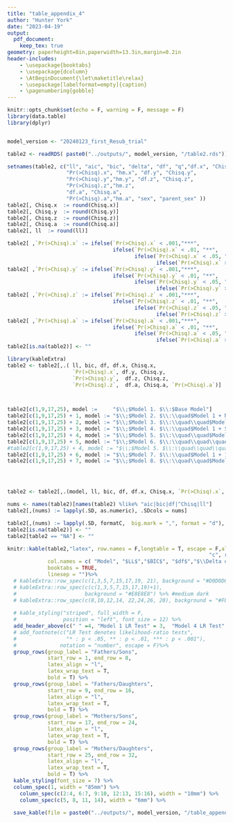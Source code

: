 ```yaml
---
title: "table_appendix_4"
author: "Hunter York"
date: "2023-04-19"
output:
  pdf_document:
    keep_tex: true
geometry: paperheight=8in,paperwidth=13.3in,margin=0.2in
header-includes:
    - \usepackage{booktabs}
    - \usepackage{dcolumn}
    - \AtBeginDocument{\let\maketitle\relax}
    - \usepackage[labelformat=empty]{caption}
    - \pagenumbering{gobble} 
---
```

```r
knitr::opts_chunk$set(echo = F, warning = F, message = F)
library(data.table)
library(dplyr)


model_version <- "20240123_first_Resub_trial"

```
```r
table2 <- readRDS( paste0("../outputs/", model_version, "/table2.rds"))

setnames(table2, c("ll", "aic", "bic", "delta", "df", "q","df.x", "Chisq.x", 
                   "Pr(>Chisq).x", "hm.x", "df.y", "Chisq.y", 
                   "Pr(>Chisq).y","hm.y", "df.z", "Chisq.z", 
                   "Pr(>Chisq).z","hm.z", 
                   "df.a", "Chisq.a", 
                   "Pr(>Chisq).a","hm.a", "sex", "parent_sex" ))
table2[, Chisq.x  := round(Chisq.x)]
table2[, Chisq.y  := round(Chisq.y)]
table2[, Chisq.z  := round(Chisq.z)]
table2[, Chisq.a  := round(Chisq.a)]
table2[, ll  := round(ll)]

table2[ ,`Pr(>Chisq).x` := ifelse(`Pr(>Chisq).x` < .001,"***", 
                                  ifelse(`Pr(>Chisq).x` < .01, "**", 
                                         ifelse(`Pr(>Chisq).x` < .05, "*", 
                                                ifelse(`Pr(>Chisq).x` >=.05, "NS", NA))))]
table2[ ,`Pr(>Chisq).y` := ifelse(`Pr(>Chisq).y` < .001,"***", 
                                  ifelse(`Pr(>Chisq).y` < .01, "**", 
                                         ifelse(`Pr(>Chisq).y` < .05, "*", 
                                                ifelse(`Pr(>Chisq).y` >=.05, "NS", NA))))]
table2[ ,`Pr(>Chisq).z` := ifelse(`Pr(>Chisq).z` < .001,"***", 
                                  ifelse(`Pr(>Chisq).z` < .01, "**", 
                                         ifelse(`Pr(>Chisq).z` < .05, "*", 
                                                ifelse(`Pr(>Chisq).z` >=.05, "NS", NA))))]
table2[ ,`Pr(>Chisq).a` := ifelse(`Pr(>Chisq).a` < .001,"***", 
                                  ifelse(`Pr(>Chisq).a` < .01, "**", 
                                         ifelse(`Pr(>Chisq).a` < .05, "*", 
                                                ifelse(`Pr(>Chisq).a` >=.05, "NS", NA))))]
table2[is.na(table2)] <- ""

library(kableExtra)
table2 <- table2[,.( ll, bic, df, df.x, Chisq.x,
                     `Pr(>Chisq).x`, df.y, Chisq.y,
                     `Pr(>Chisq).y`,  df.z, Chisq.z,
                     `Pr(>Chisq).z`,  df.a, Chisq.a, `Pr(>Chisq).a`)]



table2[c(1,9,17,25), model :=     "$\\;$Model 1. $\\:$Base Model"]
table2[c(1,9,17,25) + 1, model := "$\\;$Model 2. $\\:\\quad$Model 1 + Macro-/Meso-/Micro- Class Immobility"]
table2[c(1,9,17,25) + 2, model := "$\\;$Model 3. $\\:\\quad\\quad$Model 2 + Meso-Class Mobility"]
table2[c(1,9,17,25) + 3, model := "$\\;$Model 4. $\\:\\quad$Model 1 + SEI"]
table2[c(1,9,17,25) + 4, model := "$\\;$Model 5. $\\:\\quad\\quad$Model 4 + Macro-/Meso-/Micro- Class Immobility"]
table2[c(1,9,17,25) + 5, model := "$\\;$Model 6. $\\:\\quad\\quad\\quad$Model 5 + 10 Gradational Effects"]
#table2[c(1,9,17,25) + 4, model := "$\\;$Model 5. $\\:\\quad\\quad\\quad$Model 3 + 4 Gradational RC Effects"]
table2[c(1,9,17,25) + 6, model := "$\\;$Model 7. $\\:\\quad$Model 1 + 10 Gradational Effects"]
table2[c(1,9,17,25) + 7, model := "$\\;$Model 8. $\\:\\quad\\quad$Model 7 + SEI"]




table2 <- table2[,.(model, ll, bic, df, df.x, Chisq.x, `Pr(>Chisq).x`, df.y, Chisq.y, `Pr(>Chisq).y`,  df.z, Chisq.z, `Pr(>Chisq).z`,  df.a, Chisq.a, `Pr(>Chisq).a`)]

nums <- names(table2)[names(table2) %like% "aic|bic|df|^Chisq|ll"]
table2[,(nums) := lapply(.SD, as.numeric), .SDcols = nums]

table2[,(nums) := lapply(.SD, formatC,  big.mark = ",", format = "d"), .SDcols = nums]
table2[is.na(table2)] <- ""
table2[table2 == "NA"] <- ""

knitr::kable(table2,"latex", row.names = F,longtable = T, escape = F,align = c("l", rep("r", 5),
                                                                 "c", rep("r", 2), "c", rep("r", 2), "c",  rep("r", 2), "c"),
             col.names = c( "Model", "$LL$","$BIC$", "$df$","$\\Delta df$", "Chi Sq.", "P-Value", "$\\Delta df$", "Chi Sq.", "P-Value","$\\Delta df$", "Chi Sq.", "P-Value", "$\\Delta df$", "Chi Sq.", "P-Value"), 
             booktabs = TRUE,
             linesep = "")%>%
  # kableExtra::row_spec(c(1,3,5,7,15,17,19, 21), background = "#D0D0D0") %>% #darkest
  # kableExtra::row_spec(c(c(1,3,5,7,15,17,19)+1),
  #                      background = "#E8E8E8") %>% #medium dark
  # kableExtra::row_spec(c(8,10,12,14, 22,24,26, 28), background = "#F8F8F8") %>% #light
  
  # kable_styling("striped", full_width = F,
  #               position = "left", font_size = 12) %>%
  add_header_above(c(" " =4, "Model 1 LR Test" = 3,  "Model 4 LR Test" = 3,  "Model 5 LR Test" = 3, "Model 7 LR Test" = 3)) %>% 
  # add_footnote(c("LR Test denotes likelihood-ratio tests", 
  #                "* : p < .05, ** : p < .01, *** : p < .001"),
  #              notation = "number", escape = F)%>% 
  group_rows(group_label = "Fathers/Sons", 
             start_row = 1, end_row = 8, 
             latex_align = "l", 
             latex_wrap_text = T, 
             bold = T) %>% 
  group_rows(group_label = "Fathers/Daughters", 
             start_row = 9, end_row = 16, 
             latex_align = "l", 
             latex_wrap_text = T, 
             bold = T) %>% 
  group_rows(group_label = "Mothers/Sons", 
             start_row = 17, end_row = 24, 
             latex_align = "l", 
             latex_wrap_text = T, 
             bold = T) %>% 
  group_rows(group_label = "Mothers/Daughters", 
             start_row = 25, end_row = 32, 
             latex_align = "l", 
             latex_wrap_text = T, 
             bold = T) %>% 
  kable_styling(font_size = 7) %>%
  column_spec(1, width = "85mm") %>% 
    column_spec(c(2:4, 6:7, 9:10, 12:13, 15:16), width = "10mm") %>% 
    column_spec(c(5, 8, 11, 14), width = "6mm") %>% 

  save_kable(file = paste0("../outputs/", model_version, "/table_appendix_4.tex"))
```
